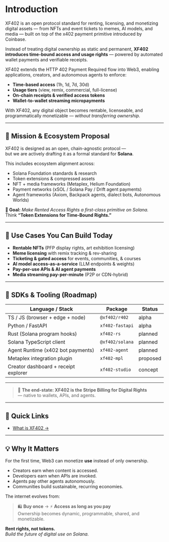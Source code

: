 # Introduction

XF402 is an open protocol standard for renting, licensing, and monetizing digital assets — from NFTs and event tickets to memes, AI models, and media — built on top of the x402 payment primitive introduced by Coinbase.

Instead of treating digital ownership as static and permanent, **XF402 introduces time-bound access and usage rights** — powered by automated wallet payments and verifiable receipts.

XF402 extends the HTTP 402 Payment Required flow into Web3, enabling applications, creators, and autonomous agents to enforce:

- **Time-based access** (1h, 1d, 7d, 30d)
- **Usage tiers** (view, remix, commercial, full-license)
- **On-chain receipts & verified access tokens**
- **Wallet-to-wallet streaming micropayments**

With XF402, any digital object becomes rentable, licenseable, and programmatically monetizable — _without transferring ownership_.

---

## 🌉 Mission & Ecosystem Proposal

XF402 is designed as an open, chain-agnostic protocol —  
but we are actively drafting it as a formal standard for **Solana**.

This includes ecosystem alignment across:

- Solana Foundation standards & research
- Token extensions & compressed assets
- NFT + media frameworks (Metaplex, Helium Foundation)
- Payment networks (xSOL / Solana Pay / Drift agent payments)
- Agent frameworks (Axiom, Backpack agents, dialect bots, Autonomous Worlds)

**🎯 Goal:** _Make Rented Access Rights a first-class primitive on Solana._  
Think **“Token Extensions for Time-Bound Rights.”**

---

## 🚀 Use Cases You Can Build Today

- **Rentable NFTs** (PFP display rights, art exhibition licensing)
- **Meme licensing** with remix tracking & rev-sharing
- **Ticketing & gated access** for events, communities, & courses
- **AI model access-as-a-service** (LLM endpoints & weights)
- **Pay-per-use APIs & AI agent payments**
- **Media streaming pay-per-minute** (P2P or CDN-hybrid)

---

## 🧩 SDKs & Tooling (Roadmap)

| Language / Stack              | Package             | Status   |
|-------------------------------|---------------------|----------|
| TS / JS (browser + edge + node) | `@xf402/r402`      | alpha    |
| Python / FastAPI              | `xf402-fastapi`     | alpha    |
| Rust (Solana program hooks)   | `xf402-rs`          | planned  |
| Solana TypeScript client      | `@xf402/solana`     | planned  |
| Agent Runtime (x402 bot payments) | `xf402-agent`    | planned  |
| Metaplex integration plugin   | `xf402-mpl`         | proposed |
| Creator dashboard + receipt explorer | `xf402-studio` | concept  |

---

> 🧠 **The end-state: XF402 is the Stripe Billing for Digital Rights**  
> — native to wallets, APIs, and agents.

---

## 🧭 Quick Links

- [What is XF402 →](/docs/overview)

---

## 💡 Why It Matters

For the first time, Web3 can monetize **use** instead of only ownership.

- Creators earn when content is accessed.
- Developers earn when APIs are invoked.
- Agents pay other agents autonomously.
- Communities build sustainable, recurring economies.

The internet evolves from:

> 🛍️ **Buy once** → ⚡ **Access as long as you pay**  
> Ownership becomes dynamic, programmable, shared, and monetizable.

**Rent rights, not tokens.**  
_Build the future of digital use on Solana._
